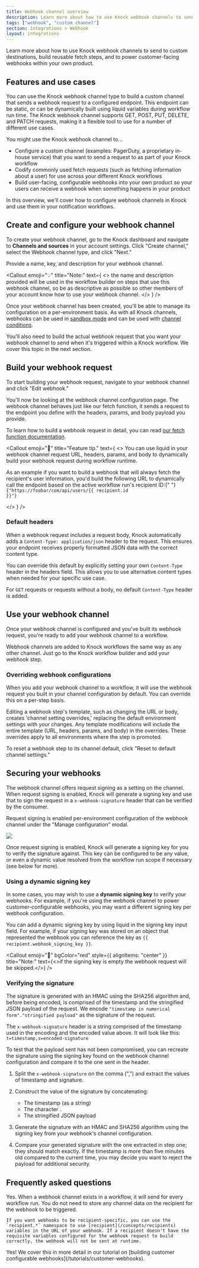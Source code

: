 ```yaml
---
title: Webhook channel overview
description: Learn more about how to use Knock webhook channels to send to custom destinations, build reusable fetch steps, and to power customer-facing webhooks within your own product.
tags: ["webhook", "custom channel"]
section: Integrations > Webhook
layout: integrations
---
```


Learn more about how to use Knock webhook channels to send to custom destinations, build reusable fetch steps, and to power customer-facing webhooks within your own product.

## Features and use cases

You can use the Knock webhook channel type to build a custom channel that sends a webhook request to a configured endpoint. This endpoint can be static, or can be dynamically built using liquid variables during workflow run time. The Knock webhook channel supports <Tag color="blue">GET</Tag>, <Tag color="green">POST</Tag>, <Tag color="yellow">PUT</Tag>, <Tag color="red">DELETE</Tag>, and <Tag color="purple">PATCH</Tag> requests, making it a flexible tool to use for a number of different use cases.

You might use the Knock webhook channel to...

- Configure a custom channel (examples: PagerDuty, a proprietary in-house service) that you want to send a request to as part of your Knock workflow
- Codify commonly used fetch requests (such as fetching information about a user) for use across your different Knock workflows
- Build user-facing, configurable webhooks into your own product so your users can receive a webhook when something happens in your product

In this overview, we'll cover how to configure webhook channels in Knock and use them in your notification workflows.

## Create and configure your webhook channel

To create your webhook channel, go to the Knock dashboard and navigate to **Channels and sources** in your account settings. Click "Create channel," select the Webhook channel type, and click "Next."

Provide a name, key, and description for your webhook channel.

<Callout
  emoji="💡"
  title="Note:"
  text={
    <>
      the name and description provided will be used in the workflow builder on
      steps that use this webhook channel, so be as descriptive as possible so
      other members of your account know how to use your webhook channel.
    </>
  }
/>

Once your webhook channel has been created, you'll be able to manage its configuration on a per-environment basis. As with all Knock channels, webhooks can be used in [sandbox mode](/integrations/overview#sandbox-mode) and can be used with [channel conditions](/integrations/overview#channel-conditions).

You'll also need to build the actual webhook request that you want your webhook channel to send when it's triggered within a Knock workflow. We cover this topic in the next section.

## Build your webhook request

To start building your webhook request, navigate to your webhook channel and click "Edit webhook."

You'll now be looking at the webhook channel configuration page. The webhook channel behaves just like our fetch function, it sends a request to the endpoint you define with the headers, params, and body payload you provide.

To learn how to build a webhook request in detail, you can read [our fetch function documentation](/designing-workflows/fetch-function).

<Callout
  emoji="🌠"
  title="Feature tip."
  text={
    <>
      You can use liquid in your webhook channel request URL, headers, params,
      and body to dynamically build your webhook request during workflow
      runtime.
      <p>
        As an example if you want to build a webhook that will always fetch the
        recipient's user information, you'd build the following URL to
        dynamically call the endpoint based on the active workflow run's
        recipient ID:{" "}
        <code>{"https://foobar/com/api/users/{{ recipient.id }}"}</code>
      </p>
    </>
  }
/>

### Default headers

When a webhook request includes a request body, Knock automatically adds a `Content-Type: application/json` header to the request. This ensures your endpoint receives properly formatted JSON data with the correct content type.

You can override this default by explicitly setting your own `Content-Type` header in the headers field. This allows you to use alternative content types when needed for your specific use case.

For `GET` requests or requests without a body, no default `Content-Type` header is added.

## Use your webhook channel

Once your webhook channel is configured and you've built its webhook request, you're ready to add your webhook channel to a workflow.

Webhook channels are added to Knock workflows the same way as any other channel. Just go to the Knock workflow builder and add your webhook step.

### Overriding webhook configurations

When you add your webhook channel to a workflow, it will use the webhook request you built in your channel configuration by default. You can override this on a per-step basis.

Editing a webhook step's template, such as changing the URL or body, creates 'channel setting overrides,' replacing the default environment settings with your changes. Any template modifications will include the entire template (URL, headers, params, and body) in the overrides. These overrides apply to all environments where the step is promoted.

To reset a webhook step to its channel default, click "Reset to default channel settings."

## Securing your webhooks

The webhook channel offers request signing as a setting on the channel. When request signing is enabled, Knock will generate a signing key and use that to sign the request in a `x-webhook-signature` header that can be verified by the consumer.

Request signing is enabled per-environment configuration of the webhook channel under the "Manage configuration" modal.

<Image
  src="/images/integrations/webhooks/signing-key-input.png"
  className="rounded-md mx-auto border border-gray-200"
  width={2692}
  height={1928}
/>

Once request signing is enabled, Knock will generate a signing key for you to verify the signature against. This key can be configured to be any value, or even a dynamic value resolved from the workflow run scope if necessary (see below for more).

### Using a dynamic signing key

In some cases, you may wish to use a **dynamic signing key** to verify your webhooks. For example, if you're using the webhook channel to power customer-configurable webhooks, you may want a different signing key per webhook configuration.

You can add a dynamic signing key by using liquid in the signing key input field. For example, if your signing key was stored on an object that represented the webhook you can reference the key as `{{ recipient.webhook_signing_key }}`.

<Callout
  emoji="🚨"
  bgColor="red"
  style={{ alignItems: "center" }}
  title="Note:"
  text={<>if the signing key is empty the webhook request will be skipped.</>}
/>

### Verifying the signature

The signature is generated with an HMAC using the SHA256 algorithm and, before being encoded, is comprised of the timestamp and the stringified JSON payload of the request. We encode `"timestamp in numerical form"."stringified payload"` as the signature of the request.

The `x-webhook-signature` header is a string comprised of the timestamp used in the encoding and the encoded value above. It will look like this: `t=timestamp,s=encoded-signature`

To test that the payload sent has not been compromised, you can recreate the signature using the signing key found on the webhook channel configuration and compare it to the one sent in the header.

1. Split the `x-webhook-signature` on the comma (",") and extract the values of timestamp and signature.
2. Construct the value of the signature by concatenating:

   - The timestamp (as a string)
   - The character `.`
   - The stringified JSON payload

3. Generate the signature with an HMAC and SHA256 algorithm using the signing key from your webhook's channel configuration.
4. Compare your generated signature with the one extracted in step one; they should match exactly. If the timestamp is more than five minutes old compared to the current time, you may decide you want to reject the payload for additional security.

## Frequently asked questions

<AccordionGroup>
  <Accordion title="Do webhook steps always execute during a workflow run?">
    Yes. When a webhook channel exists in a workflow, it will send for every workflow run. You do not need to store any channel data on the recipient for the webhook to be triggered.

    If you want webhooks to be recipient-specific, you can use the `recipient.*` namespace to use [recipient](/concepts/recipients) variables in the URL of your webhook. If a recipient doesn't have the requisite variables configured for the webhook request to build correctly, the webhook will not be sent at runtime.

  </Accordion>
  <Accordion title="Can I use the Knock webhook channel to power customer-facing webhooks in my own product?">
    Yes! We cover this in more detail in our tutorial on [building customer configurable webhooks](/tutorials/customer-webhooks).
  </Accordion>
</AccordionGroup>
